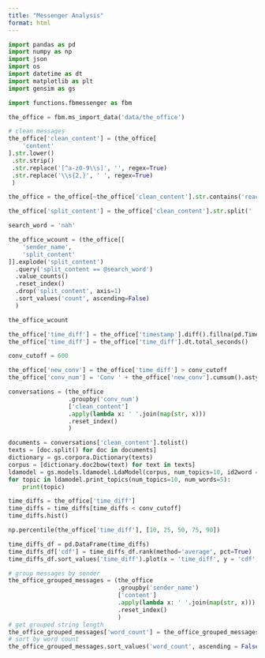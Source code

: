 ```yaml
---
title: "Messenger Analysis"
format: html
---
```


```python
import pandas as pd
import numpy as np
import json
import os
import datetime as dt
import matplotlib as plt
import gensim as gs
```

```python
import functions.fbmessenger as fbm
```

```python
the_office = fbm.ms_import_data('data/the_office')

# clean messages
the_office['clean_content'] = (the_office[
    'content'
].str.lower()
 .str.strip()
 .str.replace('[^a-z0-9\\s]', '', regex=True)
 .str.replace('\\s{2,}', ' ', regex=True)
 )

the_office = the_office[~the_office['clean_content'].str.contains('reacted to your message')]

the_office['split_content'] = the_office['clean_content'].str.split(' ')
```

```python
search_word = 'nah'

the_office_wcount = (the_office[[
    'sender_name', 
    'split_content'
]].explode('split_content')
  .query('split_content == @search_word')
  .value_counts()
  .reset_index()
  .drop('split_content', axis=1)
  .sort_values('count', ascending=False)
  )

the_office_wcount
```

```python
the_office['time_diff'] = the_office['timestamp'].diff().fillna(pd.Timedelta(seconds=0))
the_office['time_diff'] = the_office['time_diff'].dt.total_seconds()

conv_cutoff = 600

the_office['new_conv'] = the_office['time_diff'] > conv_cutoff
the_office['conv_num'] = 'Conv ' + the_office['new_conv'].cumsum().astype(str)

conversations = (the_office
                 .groupby('conv_num')
                 ['clean_content']
                 .apply(lambda x: ' '.join(map(str, x)))
                 .reset_index()
                 )
```

```python
documents = conversations['clean_content'].tolist()
texts = [doc.split() for doc in documents]
dictionary = gs.corpora.Dictionary(texts)
corpus = [dictionary.doc2bow(text) for text in texts]
ldamodel = gs.models.ldamodel.LdaModel(corpus, num_topics=10, id2word = dictionary, passes=20)
for topic in ldamodel.print_topics(num_topics=10, num_words=5):
    print(topic)
```

```python
time_diffs = the_office['time_diff']
time_diffs = time_diffs[time_diffs < conv_cutoff]
time_diffs.hist()

np.percentile(the_office['time_diff'], [10, 25, 50, 75, 90])

time_diffs_df = pd.DataFrame(time_diffs)
time_diffs_df['cdf'] = time_diffs_df.rank(method='average', pct=True)
time_diffs_df.sort_values('time_diff').plot(x = 'time_diff', y = 'cdf', grid = True)
```

```python
# group messages by sender
the_office_grouped_messages = (the_office
                               .groupby('sender_name')
                               ['content']
                               .apply(lambda x: ' '.join(map(str, x)))
                               .reset_index()
                               )
# get grouped string length
the_office_grouped_messages['word_count'] = the_office_grouped_messages['content'].str.split().str.len()
# sort by word count
the_office_grouped_messages.sort_values('word_count', ascending = False)
```